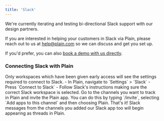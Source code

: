```yaml
---
title: 'Slack'
---
```


We're currently iterating and testing bi-directional Slack support with our design partners.

If you are interested in helping your customers in Slack via Plain, please reach out to us at [help@plain.com](mailto:help@plain.com) so we can discuss and get you set up.

If you'd prefer, you can also [book a demo with us directly](https://cal.com/team/plain/demo).

### Connecting Slack with Plain

<Note>
  Only workspaces which have been given early access will see the settings required to connect to
  Slack.
</Note>

<Steps>
  <Step title="Connect your workspaces">
    - In Plain, navigate to `Settings` > `Slack`
    - Press `Connect to Slack`
    - Follow Slack's instructions making sure the correct Slack workspace is selected.

  </Step>
  <Step title="Add the Plain app to the channels you want to track">
    Go to the channels you want to track in Plain and invite the Plain app. You can do this by
    typing `/invite`, selecting `Add apps to this channel` and then choosing Plain.
  </Step>
  <Step title="Enjoy 💬">
    That's it! Slack messages from the channels you added our Slack app too will begin appearing as
    threads in Plain.
  </Step>
</Steps>

